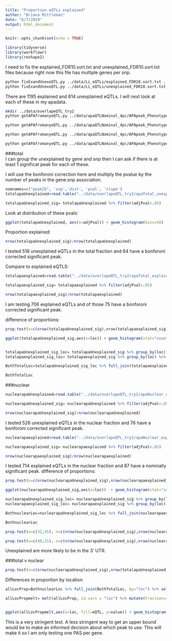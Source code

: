 ```yaml
---
title: "Proportion eQTLs explained"
author: "Briana Mittleman"
date: "6/7/2019"
output: html_document
---
```


```r
knitr::opts_chunk$set(echo = TRUE)
```


```r
library(tidyverse)
library(workflowr)
library(reshape2)
```

I need to fix the explained_FDR10.sort.txt and unexplained_FDR10.sort.txt files because right now this file has multiple genes per snp.  

```bash
python fixExandUnexeQTL.py ../data/Li_eQTLs/explained_FDR10.sort.txt ../data/Li_eQTLs/explained_FDR10.sort_FIXED.txt
python fixExandUnexeQTL.py ../data/Li_eQTLs/unexplained_FDR10.sort.txt ../data/Li_eQTLs/unexplained_FDR10.sort_FIXED.txt
```


There are 1195 explained and 814 unexplained eQTLs. I will next look at each of these in my apadata.   

```bash
mkdir ../data/overlapeQTL_try2
python getAPAfromanyeQTL.py ../data/apaQTLNominal_4pc/APApeak_Phenotype_GeneLocAnno.Total.5perc.fc.gz.qqnorm_AllChrom.txt ../data/Li_eQTLs/explained_FDR10.sort_FIXED.txt  ../data/overlapeQTL_try2/apaTotal_explainedQTLs.txt

python getAPAfromanyeQTL.py ../data/apaQTLNominal_4pc/APApeak_Phenotype_GeneLocAnno.Total.5perc.fc.gz.qqnorm_AllChrom.txt ../data/Li_eQTLs/unexplained_FDR10.sort_FIXED.txt  ../data/overlapeQTL_try2/apaTotal_unexplainedQTLs.txt

python getAPAfromanyeQTL.py ../data/apaQTLNominal_4pc/APApeak_Phenotype_GeneLocAnno.Nuclear.5perc.fc.gz.qqnorm_AllChrom.txt ../data/Li_eQTLs/explained_FDR10.sort_FIXED.txt  ../data/overlapeQTL_try2/apaNuclear_explainedQTLs.txt

python getAPAfromanyeQTL.py ../data/apaQTLNominal_4pc/APApeak_Phenotype_GeneLocAnno.Nuclear.5perc.fc.gz.qqnorm_AllChrom.txt ../data/Li_eQTLs/unexplained_FDR10.sort_FIXED.txt  ../data/overlapeQTL_try2/apaNuclear_unexplainedQTLs.txt

```


###total  
I can group the unexplained by gene and snp then I can ask if there is at least 1 significat peak for each of these.

I will use the bonforoni correction here and multiply the pvalue by the number of peaks in the gene:snp association. 

```r
nomnames=c("peakID", 'snp','dist', 'pval', 'slope')
totalapaUnexplained=read.table("../data/overlapeQTL_try2/apaTotal_unexplainedQTLs.txt", stringsAsFactors = F, col.names = nomnames) %>% separate(peakID, into=c("chr","start","end","geneID"), sep=":") %>% separate(geneID, into=c("gene", "loc", "strand", "PASnum"), sep="_") %>% group_by(gene, snp)  %>% mutate(nPeaks=n(), adjPval=pval* nPeaks) %>%  slice(which.min(adjPval))

totalapaUnexplained_sig= totalapaUnexplained %>% filter(adjPval<.05)
```

Look at distribution of these pvals:

```r
ggplot(totalapaUnexplained, aes(x=adjPval)) + geom_histogram(bins=50)
```

Proportion explained:

```r
nrow(totalapaUnexplained_sig)/nrow(totalapaUnexplained)
```


I tested 518 unexplained eQTLs in the total fraction and 64 have a bonforoni corrected significant peak. 

Compare to explained eQTLS:  

```r
totalapaexplained=read.table("../data/overlapeQTL_try2/apaTotal_explainedQTLs.txt", stringsAsFactors = F, col.names = nomnames) %>% separate(peakID, into=c("chr","start","end","geneID"), sep=":") %>% separate(geneID, into=c("gene", "loc", "strand", "PASnum"), sep="_") %>% group_by(gene, snp) %>%  mutate(nPeaks=n(), adjPval=pval* nPeaks) %>%  slice(which.min(adjPval))

totalapaexplained_sig= totalapaexplained %>% filter(adjPval<.05)

nrow(totalapaexplained_sig)/nrow(totalapaexplained)
```
I am testing 706 explained eQTLs and of those 75 have a bonforoni corrected significant peak. 
 
difference of proportions:

```r
prop.test(x=c(nrow(totalapaUnexplained_sig),nrow(totalapaexplained_sig)), n=c(nrow(totalapaUnexplained),nrow(totalapaexplained)))
```
```r
ggplot(totalapaUnexplained_sig,aes(x=loc)) + geom_histogram(stat="count",aes(y=..count../sum(..count..))) + labs(y="Proportion", title = "Total apaQTLs explaining eQTLs")



```


```r
totalapaUnexplained_sig_loc= totalapaUnexplained_sig %>% group_by(loc) %>% summarise(nLocTotalUn=n()) %>% mutate(propTotalUn=nLocTotalUn/nrow(totalapaUnexplained_sig))
totalapaexplained_sig_loc= totalapaexplained_sig %>% group_by(loc) %>% summarise(nLocTotalEx=n()) %>% mutate(propTotalEx=nLocTotalEx/nrow(totalapaexplained_sig))

BothTotalLoc=totalapaUnexplained_sig_loc %>% full_join(totalapaexplained_sig_loc,by="loc") %>%  replace_na(list(propTotalUn = 0, nLocTotalUn = 0,propTotalEx=0,nLocTotalEx=0  ))

BothTotalLoc
```


###nuclear  

```r
nuclearapaUnexplained=read.table("../data/overlapeQTL_try2/apaNuclear_unexplainedQTLs.txt", stringsAsFactors = F, col.names = nomnames) %>% separate(peakID, into=c("chr","start","end","geneID"), sep=":") %>% separate(geneID, into=c("gene", "loc", "strand", "PASnum"), sep="_") %>% group_by(gene, snp)  %>%  mutate(nPeaks=n(), adjPval=pval* nPeaks) %>%  slice(which.min(adjPval))

nuclearapaUnexplained_sig= nuclearapaUnexplained %>% filter(adjPval<.05)

nrow(nuclearapaUnexplained_sig)/nrow(nuclearapaUnexplained)
```

I tested 526 unexplained eQTLs in the nuclear fraction and 76 have a bonforoni corrected significant peak. 

```r
nuclearapaexplained=read.table("../data/overlapeQTL_try2/apaNuclear_explainedQTLs.txt", stringsAsFactors = F, col.names = nomnames) %>% separate(peakID, into=c("chr","start","end","geneID"), sep=":") %>% separate(geneID, into=c("gene", "loc", "strand", "PASnum"), sep="_") %>% group_by(gene, snp) %>%  mutate(nPeaks=n(), adjPval=pval* nPeaks) %>%  slice(which.min(adjPval))

nuclearapaexplained_sig= nuclearapaexplained %>% filter(adjPval<.05)

nrow(nuclearapaexplained_sig)/nrow(nuclearapaexplained)
```
I tested 714 explained eQTLs in the nuclear fraction and 87 have a nominally significant peak. 
difference of proportions:

```r
prop.test(x=c(nrow(nuclearapaUnexplained_sig),nrow(nuclearapaexplained_sig)), n=c(nrow(nuclearapaUnexplained),nrow(nuclearapaexplained)))
```
```r
ggplot(nuclearapaUnexplained_sig,aes(x=loc))  + geom_histogram(stat="count",aes(y=..count../sum(..count..))) + labs(title = "Nuclear apaQTLs explaining eQTLs", y="Proportion")

```
```r
nuclearapaUnexplained_sig_loc= nuclearapaUnexplained_sig %>% group_by(loc) %>% summarise(nLocnuclearUn=n()) %>% mutate(propnuclearUn=nLocnuclearUn/nrow(nuclearapaUnexplained_sig))
nuclearapaexplained_sig_loc= nuclearapaexplained_sig %>% group_by(loc) %>% summarise(nLocnuclearEx=n()) %>% mutate(propnuclearEx=nLocnuclearEx/nrow(nuclearapaexplained_sig))

BothnuclearLoc=nuclearapaUnexplained_sig_loc %>% full_join(nuclearapaexplained_sig_loc,by="loc") %>%  replace_na(list(propnuclearUn = 0, nLocnuclearUn = 0,propnuclearEx=0,nLocnuclearEx=0  ))

BothnuclearLoc
```
```r
prop.test(x=c(32,45), n=c(nrow(nuclearapaUnexplained_sig),nrow(nuclearapaexplained_sig)))

prop.test(x=c(40,31), n=c(nrow(nuclearapaUnexplained_sig),nrow(nuclearapaexplained_sig)))
```

Unexplained are more likely to be in the 3' UTR.  


###total v nuclear  

```r
prop.test(x=c(nrow(nuclearapaUnexplained_sig),nrow(totalapaUnexplained_sig)), n=c(nrow(nuclearapaUnexplained),nrow(totalapaUnexplained)))
```

Differences in proportion by location
```r
allLocProp=BothnuclearLoc %>% full_join(BothTotalLoc, by="loc") %>% select(loc,propnuclearUn,propnuclearEx,propTotalUn,propTotalEx )

allLocPropmelt= melt(allLocProp, id.vars = "loc") %>% mutate(Fraction=ifelse(grepl("Total", variable), "Total", "Nuclear"),eQTL=ifelse(grepl("Un", variable), "Unexplained", "Explained"))


ggplot(allLocPropmelt,aes(x=loc, fill=eQTL, y=value)) + geom_histogram(stat="identity", position = "dodge") + facet_grid(~Fraction)+ labs(y="Proportion of PAS", title="apaQTLs overlaping eQTLs by PAS location")
```

This is a very stringent test. A less stringent way to get an upper bound would be to make an informed decision about which peak to use. This will make it so I am only testing one PAS per gene.  


